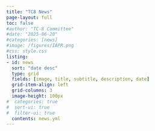 ```yaml
---
title: "TC8 News"
page-layout: full
toc: false
#author: "TC-8 Committee"
#date: "2025-06-20"
#categories: [news]
#image: /figures/IAPR.png
#css: style.css
listing: 
- id: news
  sort: "date desc"
  type: grid
  fields: [image, title, subtitle, description, date]
  grid-item-align: left
  grid-columns: 3
  image-height: 100px
#  categories: true
#  sort-ui: true
#  filter-ui: true
  contents: news.yml
---
```



:::{#news}
:::
